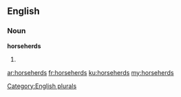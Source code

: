 ==English==

===Noun===
'''horseherds'''

# {{plural of|horseherd}}

[[Category:English plurals]]

[[ar:horseherds]]
[[fr:horseherds]]
[[ku:horseherds]]
[[my:horseherds]]